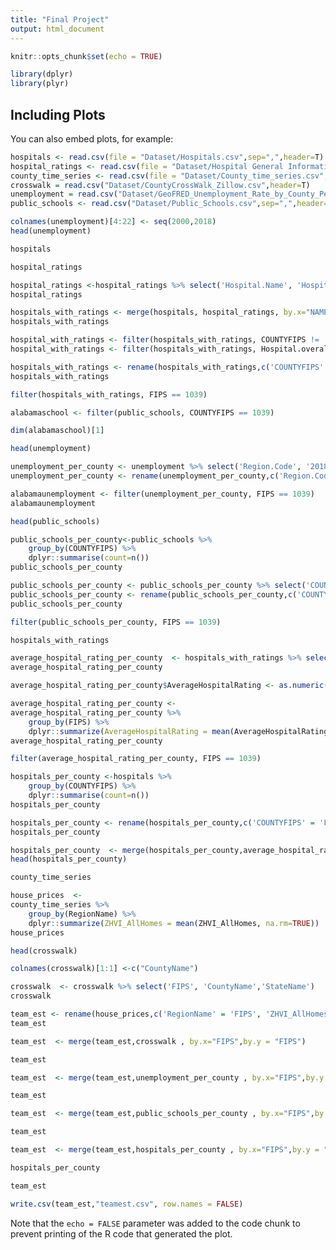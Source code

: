 ```yaml
---
title: "Final Project"
output: html_document
---
```


```r
knitr::opts_chunk$set(echo = TRUE)
```


```r
library(dplyr)
library(plyr)

```

## Including Plots

You can also embed plots, for example:

```r
hospitals <- read.csv(file = "Dataset/Hospitals.csv",sep=",",header=T)
hospital_ratings <- read.csv(file = "Dataset/Hospital General Information.csv", sep=",",header=T)
county_time_series <- read.csv(file = "Dataset/County_time_series.csv",sep=",",header=T)
crosswalk = read.csv("Dataset/CountyCrossWalk_Zillow.csv",header=T)
unemployment = read.csv("Dataset/GeoFRED_Unemployment_Rate_by_County_Percent.csv",sep=",",header=T)
public_schools <- read.csv("Dataset/Public_Schools.csv",sep=",",header=T)

```
```r
colnames(unemployment)[4:22] <- seq(2000,2018)
head(unemployment)

```
```r
hospitals
```
```r
hospital_ratings
```
```r
hospital_ratings <-hospital_ratings %>% select('Hospital.Name', 'Hospital.overall.rating')
hospital_ratings
```
```r
hospitals_with_ratings <- merge(hospitals, hospital_ratings, by.x="NAME",by.y = "Hospital.Name")
hospitals_with_ratings
```

```r
hospital_with_ratings <- filter(hospitals_with_ratings, COUNTYFIPS != 'NOT AVAILABLE')
hospital_with_ratings <- filter(hospitals_with_ratings, Hospital.overall.rating != 'Not Available')
```
```r
hospitals_with_ratings <- rename(hospitals_with_ratings,c('COUNTYFIPS' = 'FIPS', 'Hospital.overall.rating' = 'AverageHospitalRating'))
hospitals_with_ratings

```
```r
filter(hospitals_with_ratings, FIPS == 1039)

```
```r
alabamaschool <- filter(public_schools, COUNTYFIPS == 1039)

```
```r
dim(alabamaschool)[1]
```
```r
head(unemployment)
```

```r
unemployment_per_county <- unemployment %>% select('Region.Code', '2018')
unemployment_per_county <- rename(unemployment_per_county,c('Region.Code' = 'FIPS', '2018' = 'UnemploymentRate'))
```
```r
alabamaunemployment <- filter(unemployment_per_county, FIPS == 1039)
alabamaunemployment
```
```r
head(public_schools)
```
```r
public_schools_per_county<-public_schools %>%
    group_by(COUNTYFIPS) %>%
    dplyr::summarise(count=n())
public_schools_per_county
```


```r
public_schools_per_county <- public_schools_per_county %>% select('COUNTYFIPS', 'count')
public_schools_per_county <- rename(public_schools_per_county,c('COUNTYFIPS' = 'FIPS', 'count' = 'NumberOfSchools'))
public_schools_per_county
```

```r
filter(public_schools_per_county, FIPS == 1039)

```
```r
hospitals_with_ratings
```


```r
average_hospital_rating_per_county  <- hospitals_with_ratings %>% select('FIPS', 'AverageHospitalRating')
average_hospital_rating_per_county
```
```r
average_hospital_rating_per_county$AverageHospitalRating <- as.numeric(average_hospital_rating_per_county$AverageHospitalRating)
```

```r
average_hospital_rating_per_county <-
average_hospital_rating_per_county %>%
    group_by(FIPS) %>%
    dplyr::summarize(AverageHospitalRating = mean(AverageHospitalRating, na.rm=TRUE))
average_hospital_rating_per_county
```


```r
filter(average_hospital_rating_per_county, FIPS == 1039)

```
```r
hospitals_per_county <-hospitals %>%
    group_by(COUNTYFIPS) %>%
    dplyr::summarise(count=n())
hospitals_per_county 
```
```r
hospitals_per_county <- rename(hospitals_per_county,c('COUNTYFIPS' = 'FIPS', 'count' = 'NumberOfHospitals'))
hospitals_per_county
```

```r
hospitals_per_county  <- merge(hospitals_per_county,average_hospital_rating_per_county , by.x="FIPS",by.y = "FIPS")
head(hospitals_per_county)
```
```r
county_time_series
```


```r
house_prices  <-
county_time_series %>%
    group_by(RegionName) %>%
    dplyr::summarize(ZHVI_AllHomes = mean(ZHVI_AllHomes, na.rm=TRUE))
house_prices 
```
```r
head(crosswalk)
```
```r
colnames(crosswalk)[1:1] <-c("CountyName")
```

```r
crosswalk  <- crosswalk %>% select('FIPS', 'CountyName','StateName')
crosswalk
```
```r
team_est <- rename(house_prices,c('RegionName' = 'FIPS', 'ZHVI_AllHomes' = 'AverageHousePrice'))
team_est
```
```r
team_est  <- merge(team_est,crosswalk , by.x="FIPS",by.y = "FIPS")

```
```r
team_est
```
```r
team_est  <- merge(team_est,unemployment_per_county , by.x="FIPS",by.y = "FIPS")
```
```r
team_est
```
```r
team_est  <- merge(team_est,public_schools_per_county , by.x="FIPS",by.y = "FIPS")

```
```r
team_est
```

```r
team_est  <- merge(team_est,hospitals_per_county , by.x="FIPS",by.y = "FIPS")
```

```r
hospitals_per_county
```

```r
team_est

```

```r
write.csv(team_est,"teamest.csv", row.names = FALSE)

```





Note that the `echo = FALSE` parameter was added to the code chunk to prevent printing of the R code that generated the plot.
